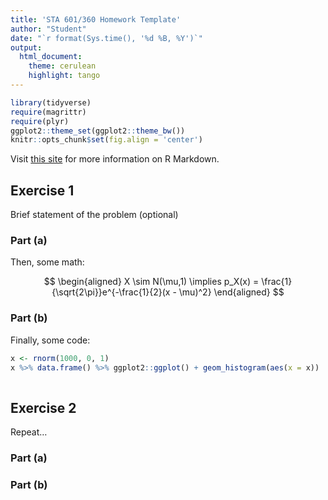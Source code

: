 ```yaml
---
title: 'STA 601/360 Homework Template'
author: "Student"
date: "`r format(Sys.time(), '%d %B, %Y')`"
output: 
  html_document:
    theme: cerulean
    highlight: tango
---
```


```r
library(tidyverse)
require(magrittr)
require(plyr)
ggplot2::theme_set(ggplot2::theme_bw())
knitr::opts_chunk$set(fig.align = 'center')
```

Visit [this site](https://rmarkdown.rstudio.com/lesson-1.html) for more information on R Markdown.

## Exercise 1

Brief statement of the problem (optional)

### Part (a)

Then, some math:

$$
\begin{aligned}
X \sim N(\mu,1) \implies p_X(x) = \frac{1}{\sqrt{2\pi}}e^{-\frac{1}{2}(x - \mu)^2}
\end{aligned}
$$

### Part (b)

Finally, some code:

```r
x <- rnorm(1000, 0, 1)
x %>% data.frame() %>% ggplot2::ggplot() + geom_histogram(aes(x = x))
  
```

## Exercise 2

Repeat...

### Part (a)

### Part (b)